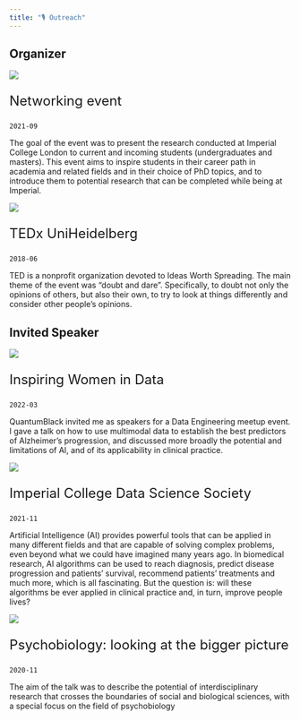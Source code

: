 ```yaml
---
title: "🎙 Outreach"
---
```


## Organizer

::: {.grid}

::: {.g-col-12 .g-col-md-5}
[![](https://img.evbuc.com/https%3A%2F%2Fcdn.evbuc.com%2Fimages%2F147494634%2F169300409815%2F1%2Foriginal.20210911-175847?w=940&auto=format%2Ccompress&q=75&sharp=10&rect=0%2C0%2C6912%2C3456&s=0a4e2fb1eba694effe3f91264ca819ad)](https://www.eventbrite.co.uk/e/networking-event-tickets-169755464163)
:::
::: {.g-col-12 .g-col-md-7}
<p style="font-size:1.5rem"> Networking event </p>

`2021-09`

The goal of the event was to present the research conducted at Imperial College London to current and incoming students (undergraduates and masters). This event aims to inspire students in their career path in academia and related fields and in their choice of PhD topics, and to introduce them to potential research that can be completed while being at Imperial. 
:::

::: {.g-col-12 .g-col-md-5}
<!-- <div style="text-align:center">
<img src="http://www.tedxunihd.de/images/team/valle.png" width="50%">
</div> -->
[![](/assets/tedx-uni-heidelberg-logo.png)](http://www.tedxunihd.de/about.html)
:::
::: {.g-col-12 .g-col-md-7}
<p style="font-size:1.5rem"> TEDx UniHeidelberg </p>

`2018-06`

TED is a nonprofit organization devoted to Ideas Worth Spreading. The main theme of the event was "doubt and dare". Specifically, to doubt not only the opinions of others, but also their own, to try to look at things differently and consider other people’s opinions.
:::


:::

## Invited Speaker

::: {.grid}

::: {.g-col-12 .g-col-md-5}
[![](/assets/data-engineering-meetup.webp)](https://www.meetup.com/data-engineering-europe/events/283988630/)
:::
::: {.g-col-12 .g-col-md-7}
<p style="font-size:1.5rem"> Inspiring Women in Data </p>

`2022-03`

QuantumBlack invited me as speakers for a Data Engineering meetup event. I gave a talk on how to use multimodal data to establish the best predictors of Alzheimer’s progression, and discussed more broadly the potential and limitations of AI, and of its applicability in clinical practice.
:::

::: {.g-col-12 .g-col-md-5}
[![](/assets/icdss-spotlight.png)](https://imperialdatasoc.co.uk/ds-spotlight-valentina-giunchiglia/)
:::
::: {.g-col-12 .g-col-md-7}
<p style="font-size:1.5rem"> Imperial College Data Science Society </p>

`2021-11`

Artificial Intelligence (AI) provides powerful tools that can be applied in many different fields and that are capable of solving complex problems, even beyond what we could have imagined many years ago. In biomedical research, AI algorithms can be used to reach diagnosis, predict disease progression and patients’ survival, recommend patients’ treatments and much more, which is all fascinating. But the question is: will these algorithms be ever applied in clinical practice and, in turn, improve people lives?
:::


::: {.g-col-12 .g-col-md-5}
[![](https://www.imperial.ac.uk/ImageCropToolT4/imageTool/uploaded-images/artificial-intelligence_1606126074424_eventportrait2018_x1.webp)](https://www.imperial.ac.uk/events/126984/allison-gardner-keele-university-on-ai-ethics-and-machine-learning-bias-valentina-giunchiglia-imperial-college-on-psychobiology-looking-at-the-bigger-picture/)
:::
::: {.g-col-12 .g-col-md-7}
<p style="font-size:1.5rem"> Psychobiology: looking at the bigger picture </p>

`2020-11`

The aim of the talk was to describe the potential of interdisciplinary research that crosses the boundaries of social and biological sciences, with a special focus on the field of psychobiology
:::

:::
